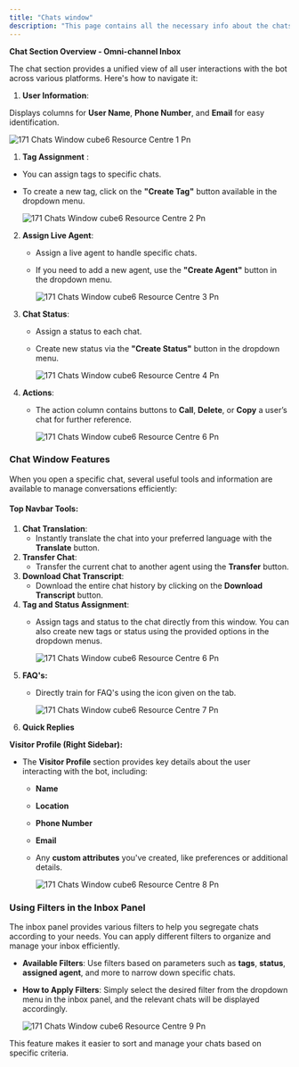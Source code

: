 ```yaml
---
title: "Chats window"
description: "This page contains all the necessary info about the chats section in Inbox panel."
---
```


**Chat Section Overview - Omni-channel Inbox**

The chat section provides a unified view of all user interactions with the bot across various platforms. Here's how to navigate it:

1. **User Information**:

Displays columns for **User Name**, **Phone Number**, and **Email** for easy identification.

![171 Chats Window cube6 Resource Centre 1 Pn](/images/how-cube6-works/chat-window/171.chats_window__cube6_resource_centre-1.png)

1. **Tag Assignment** :

- You can assign tags to specific chats.
- To create a new tag, click on the **"Create Tag"** button available in the dropdown menu.

  ![171 Chats Window cube6 Resource Centre 2 Pn](/images/how-cube6-works/chat-window/171.chats_window__cube6_resource_centre-2.png)

2. **Assign Live Agent**:
   - Assign a live agent to handle specific chats.
   - If you need to add a new agent, use the **"Create Agent"** button in the dropdown menu.

     ![171 Chats Window cube6 Resource Centre 3 Pn](/images/how-cube6-works/chat-window/171.chats_window__cube6_resource_centre-3.png)
3. **Chat Status**:
   - Assign a status to each chat.
   - Create new status via the **"Create Status"** button in the dropdown menu.

     ![171 Chats Window cube6 Resource Centre 4 Pn](/images/how-cube6-works/chat-window/171.chats_window__cube6_resource_centre-4.png)
4. **Actions**:
   - The action column contains buttons to **Call**, **Delete**, or **Copy** a user’s chat for further reference.

     ![171 Chats Window cube6 Resource Centre 6 Pn](/images/how-cube6-works/chat-window/171.chats_window__cube6_resource_centre-5.png)

### **Chat Window Features**

When you open a specific chat, several useful tools and information are available to manage conversations efficiently:

#### **Top Navbar Tools:**

1. **Chat Translation**:
   - Instantly translate the chat into your preferred language with the **Translate** button.
2. **Transfer Chat**:
   - Transfer the current chat to another agent using the **Transfer** button.
3. **Download Chat Transcript**:
   - Download the entire chat history by clicking on the **Download Transcript** button.
4. **Tag and Status Assignment**:
   - Assign tags and status to the chat directly from this window. You can also create new tags or status using the provided options in the dropdown menus.

     ![171 Chats Window cube6 Resource Centre 6 Pn](/images/how-cube6-works/chat-window/171.chats_window__cube6_resource_centre-6.png)
5. **FAQ's:**
   - Directly train for FAQ's using the icon given on the tab.

     ![171 Chats Window cube6 Resource Centre 7 Pn](/images/how-cube6-works/chat-window/171.chats_window__cube6_resource_centre-7.png)
6. **Quick Replies**

**Visitor Profile (Right Sidebar):**

- The **Visitor Profile** section provides key details about the user interacting with the bot, including:
  - **Name**
  - **Location**
  - **Phone Number**
  - **Email**
  - Any **custom attributes** you've created, like preferences or additional details.

    ![171 Chats Window cube6 Resource Centre 8 Pn](/images/how-cube6-works/chat-window/171.chats_window__cube6_resource_centre-8.png)

### **Using Filters in the Inbox Panel**

The inbox panel provides various filters to help you segregate chats according to your needs. You can apply different filters to organize and manage your inbox efficiently.

- **Available Filters**: Use filters based on parameters such as **tags**, **status**, **assigned agent**, and more to narrow down specific chats.
- **How to Apply Filters**: Simply select the desired filter from the dropdown menu in the inbox panel, and the relevant chats will be displayed accordingly.

  ![171 Chats Window cube6 Resource Centre 9 Pn](/images/how-cube6-works/chat-window/171.chats_window__cube6_resource_centre-9.png)

This feature makes it easier to sort and manage your chats based on specific criteria.